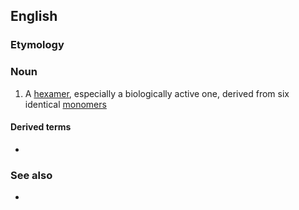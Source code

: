 ==English==

===Etymology===
{{prefix|en|homo|hexamer}}

===Noun===
{{en-noun}}

# {{lb|en|chemistry|biochemistry}} A [[hexamer]], especially a biologically active one, derived from six identical [[monomer]]s

====Derived terms====
* {{l|en|homohexameric}}

===See also===
* {{l|en|heterohexamer}}